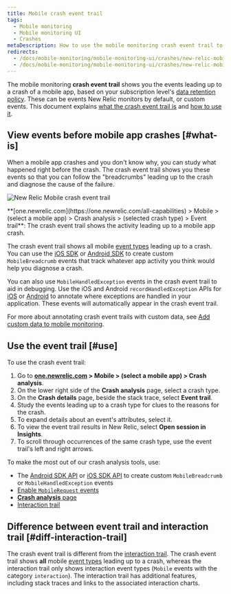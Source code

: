 ```yaml
---
title: Mobile crash event trail
tags:
  - Mobile monitoring
  - Mobile monitoring UI
  - Crashes
metaDescription: How to use the mobile monitoring crash event trail to find the reasons for a mobile app crash.
redirects:
  - /docs/mobile-monitoring/mobile-monitoring-ui/crashes/new-relic-mobile-event-trail
  - /docs/mobile-monitoring/mobile-monitoring-ui/crashes/new-relic-mobile-crash-event-trail
---
```



The mobile monitoring **crash event trail** shows you the events leading up to a crash of a mobile app, based on your subscription level's [data retention policy](/docs/accounts-partnerships/accounts/account-billing-usage/data-retention). These can be events New Relic monitors by default, or custom events. This document explains [what the crash event trail is](#what-is) and [how to use it](#use).

## View events before mobile app crashes [#what-is]

When a mobile app crashes and you don't know why, you can study what happened right before the crash. The crash event trail shows you these events so that you can follow the "breadcrumbs" leading up to the crash and diagnose the cause of the failure.

<img
  title="Android-Insights-event-trail.jpg"
  alt="New Relic Mobile crash event trail "
  src={mobileCrashEventTrail}
/>

<figcaption>
  **[one.newrelic.com](https://one.newrelic.com/all-capabilities) > Mobile > (select a mobile app) > Crash analysis > (selected crash type) > Event trail**: The crash event trail shows the activity leading up to a mobile app crash.
</figcaption>

The crash event trail shows all mobile [event types](/docs/insights/explore-add-data/custom-events/insert-query-custom-mobile-app-events-attributes#event-definition) leading up to a crash. You can use the [iOS SDK](/docs/mobile-monitoring/new-relic-mobile-ios/install-configure/work-ios-sdk-api) or [Android SDK](/docs/mobile-monitoring/new-relic-mobile-android/android-sdk-api/recordbreadcrumb) to create custom `MobileBreadcrumb` events that track whatever app activity you think would help you diagnose a crash.

You can also use `MobileHandledException` events in the crash event trail to aid in debugging. Use the iOS and Android `recordHandledException` APIs for [iOS](/docs/mobile-monitoring/new-relic-mobile-ios/ios-sdk-api/recordhandledexception-ios-sdk-api) or [Android](/docs/mobile-monitoring/new-relic-mobile-android/android-sdk-api/recordhandledexception) to annotate where exceptions are handled in your application. These events will automatically appear in the crash event trail.

For more about annotating crash event trails with custom data, see [Add custom data to mobile monitoring](/docs/mobile-monitoring/new-relic-mobile/maintenance/add-custom-data-new-relic-mobile).

## Use the event trail [#use]

To use the crash event trail:

1. Go to **[one.newrelic.com](https://one.newrelic.com/all-capabilities) > Mobile > (select a mobile app) > Crash analysis**.
2. On the lower right side of the **Crash analysis** page, select a crash type.
3. On the **Crash details** page, beside the stack trace, select **Event trail**.
4. Study the events leading up to a crash type for clues to the reasons for the crash.
5. To expand details about an event's attributes, select it.
6. To view the event trail results in New Relic, select **Open session in Insights**.
7. To scroll through occurrences of the same crash type, use the event trail's left and right arrows.

To make the most out of our crash analysis tools, use:

* The [Android SDK API](/docs/mobile-monitoring/new-relic-mobile-android/android-sdk-api/recordbreadcrumb) or [iOS SDK API](/docs/mobile-monitoring/new-relic-mobile-ios/ios-sdk-api/record-breadcrumb) to create custom `MobileBreadcrumb` or `MobileHandledException` events
* [Enable `MobileRequest` events](/docs/mobile-monitoring/mobile-monitoring-ui/network-pages/analyze-network-requests-using-mobilerequest-event-data)
* [**Crash analysis** page](/docs/mobile-monitoring/mobile-monitoring-ui/crashes/crash-analysis-group-filter-your-crashes)
* [Interaction trail](/docs/mobile-monitoring/mobile-monitoring-ui/crashes/investigate-mobile-app-crash-report#interaction-trail)

## Difference between event trail and interaction trail [#diff-interaction-trail]

The crash event trail is different from the [interaction trail](/docs/mobile-monitoring/mobile-monitoring-ui/crashes/investigate-mobile-app-crash-report#interaction-trail). The crash event trail shows **all** mobile [event types](/docs/insights/explore-add-data/custom-events/insert-query-custom-mobile-app-events-attributes#event-definition) leading up to a crash, whereas the interaction trail only shows interaction event types (`Mobile` events with the category `interaction`). The interaction trail has additional features, including stack traces and links to the associated interaction charts.
